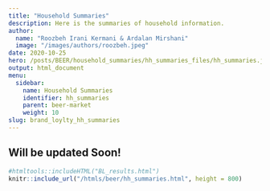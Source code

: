 ```yaml
---
title: "Household Summaries"
description: Here is the summaries of household information.
author: 
  name: "Roozbeh Irani Kermani & Ardalan Mirshani"
  image: "/images/authors/roozbeh.jpeg"
date: 2020-10-25
hero: /posts/BEER/household_summaries/hh_summaries_files/hh_summaries.jpg
output: html_document
menu:
  sidebar:
    name: Household Summaries
    identifier: hh_summaries
    parent: beer-market
    weight: 10
slug: brand_loylty_hh_summaries
---
```


## Will be updated Soon!

```r
#htmltools::includeHTML("BL_results.html")
knitr::include_url("/htmls/beer/hh_summaries.html", height = 800)
```
